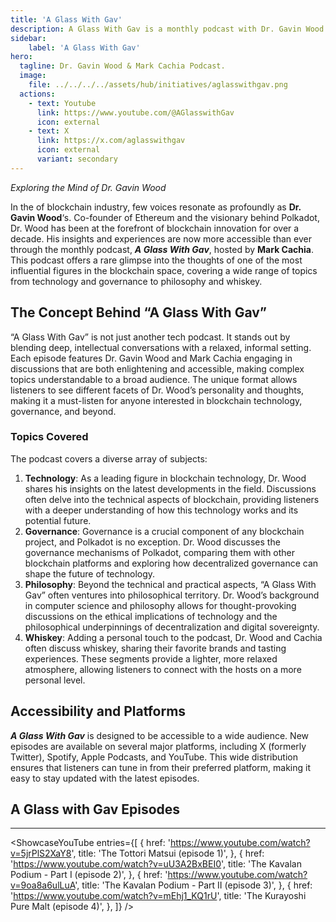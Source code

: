 ```yaml
---
title: 'A Glass With Gav'
description: A Glass With Gav is a monthly podcast with Dr. Gavin Wood discussing technology, governance, philosophy, and whiskey. Hosted by Mark Cachia.
sidebar:
    label: 'A Glass With Gav'
hero:
  tagline: Dr. Gavin Wood & Mark Cachia Podcast.
  image: 
    file: ../../../../assets/hub/initiatives/aglasswithgav.png
  actions:
    - text: Youtube
      link: https://www.youtube.com/@AGlasswithGav
      icon: external
    - text: X
      link: https://x.com/aglasswithgav
      icon: external
      variant: secondary
---
```



*Exploring the Mind of Dr. Gavin Wood*

In the of blockchain industry, few voices resonate as profoundly as **Dr. Gavin Wood**‘s. Co-founder of Ethereum and the visionary behind Polkadot, Dr. Wood has been at the forefront of blockchain innovation for over a decade. His insights and experiences are now more accessible than ever through the monthly podcast, ***A Glass With Gav***, hosted by **Mark Cachia**. This podcast offers a rare glimpse into the thoughts of one of the most influential figures in the blockchain space, covering a wide range of topics from technology and governance to philosophy and whiskey.

## The Concept Behind “A Glass With Gav”
“A Glass With Gav” is not just another tech podcast. It stands out by blending deep, intellectual conversations with a relaxed, informal setting. Each episode features Dr. Gavin Wood and Mark Cachia engaging in discussions that are both enlightening and accessible, making complex topics understandable to a broad audience. The unique format allows listeners to see different facets of Dr. Wood’s personality and thoughts, making it a must-listen for anyone interested in blockchain technology, governance, and beyond.

### Topics Covered
The podcast covers a diverse array of subjects:
1. **Technology**: As a leading figure in blockchain technology, Dr. Wood shares his insights on the latest developments in the field. Discussions often delve into the technical aspects of blockchain, providing listeners with a deeper understanding of how this technology works and its potential future.
2. **Governance**: Governance is a crucial component of any blockchain project, and Polkadot is no exception. Dr. Wood discusses the governance mechanisms of Polkadot, comparing them with other blockchain platforms and exploring how decentralized governance can shape the future of technology.
3. **Philosophy**: Beyond the technical and practical aspects, “A Glass With Gav” often ventures into philosophical territory. Dr. Wood’s background in computer science and philosophy allows for thought-provoking discussions on the ethical implications of technology and the philosophical underpinnings of decentralization and digital sovereignty.
4. **Whiskey**: Adding a personal touch to the podcast, Dr. Wood and Cachia often discuss whiskey, sharing their favorite brands and tasting experiences. These segments provide a lighter, more relaxed atmosphere, allowing listeners to connect with the hosts on a more personal level.

## Accessibility and Platforms
***A Glass With Gav*** is designed to be accessible to a wide audience. New episodes are available on several major platforms, including X (formerly Twitter), Spotify, Apple Podcasts, and YouTube. This wide distribution ensures that listeners can tune in from their preferred platform, making it easy to stay updated with the latest episodes.

## A Glass with Gav Episodes
----------------
<ShowcaseYouTube
  entries={[
      {
      href: 'https://www.youtube.com/watch?v=5jrPlS2XaY8',
      title: 'The Tottori Matsui (episode 1)',
    },
        {
      href: 'https://www.youtube.com/watch?v=uU3A2BxBEI0',
      title: 'The Kavalan Podium - Part I (episode 2)',
    },
        {
      href: 'https://www.youtube.com/watch?v=9oa8a6ulLuA',
      title: 'The Kavalan Podium - Part II (episode 3)',
    },
        {
      href: 'https://www.youtube.com/watch?v=mEhj1_KQ1rU',
      title: 'The Kurayoshi Pure Malt (episode 4)',
    },
  ]}
/>

